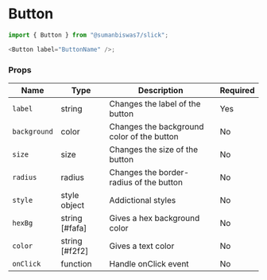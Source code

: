 <!-- Custom-MDX-Documentation.mdx -->

# Button

```js
import { Button } from "@sumanbiswas7/slick";

<Button label="ButtonName" />;
```

### Props

| Name         | Type           | Description                                | Required |
| ------------ | -------------- | ------------------------------------------ | -------- |
| `label`      | string         | Changes the label of the button            | Yes      |
| `background` | color          | Changes the background color of the button | No       |
| `size`       | size           | Changes the size of the button             | No       |
| `radius`     | radius         | Changes the border-radius of the button    | No       |
| `style`      | style object   | Addictional styles                         | No       |
| `hexBg`      | string [#fafa] | Gives a hex background color               | No       |
| `color`      | string [#f2f2] | Gives a text color                         | No       |
| `onClick`    | function       | Handle onClick event                       | No       |
